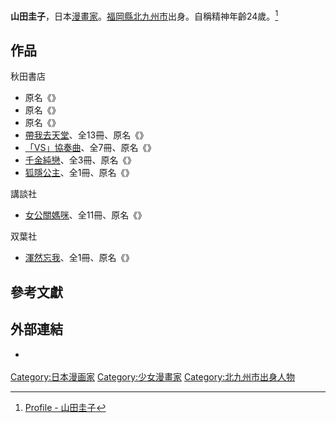 {{expand|time=2010-04-15T13:11:21+00:00}}
{{japanese|japanese=山田 圭子|kana=やまだ けいこ|romaji=Yamada Keiko}}{{漫畫}}
'''山田圭子'''{{BD||12月9日}}，日本[[漫畫家|漫畫家]]。[[福岡縣|福岡縣]][[北九州市|北九州市]]出身。自稱精神年齡24歲。<ref>{{ja}}[http://umibe1789.jugem.jp/?pid=1 Profile - 山田圭子]{{dead link|date=2017年12月 |bot=InternetArchiveBot |fix-attempted=yes }}</ref>

==作品==
;秋田書店
*原名《{{lang|ja|星に願いをかけるとき}}》
*原名《{{lang|ja|2（two）}}》
*原名《{{lang|ja|だから牡丹が好きやねん}}》
*[[帶我去天堂|帶我去天堂]]、全13冊、原名《{{lang|ja|ゴーゴーヘヴン!!}}》
*[[「VS」協奏曲|「VS」協奏曲]]、全7冊、原名《{{lang|ja|「VS」バーサス}}》
*[[千金純戀|千金純戀]]、全3冊、原名《{{lang|ja|リミテッド・ラヴァ－ズ}}》
*[[狐隱公主|狐隱公主]]、全1冊、原名《{{lang|ja|狐隠れの君}}》

;講談社
*[[女公關媽咪|女公關媽咪]]、全11冊、原名《{{lang|ja|キャバママ}}》

;双葉社
*[[渾然忘我|渾然忘我]]、全1冊、原名《{{lang|ja|心おきなく正気を捨てえ!!}}》

==參考文獻==
<div class="references-small">
<references></references>
</div>

==外部連結==
*{{ja}}[https://web.archive.org/web/20100423181225/http://higuma.versus.jp/ {{lang|ja|山田圭子の公式HP}}]

{{日本漫畫家小作品}}
{{DEFAULTSORT:Yamada Keiko}}
[[Category:日本漫画家|Category:日本漫画家]]
[[Category:少女漫畫家|Category:少女漫畫家]]
[[Category:北九州市出身人物|Category:北九州市出身人物]]